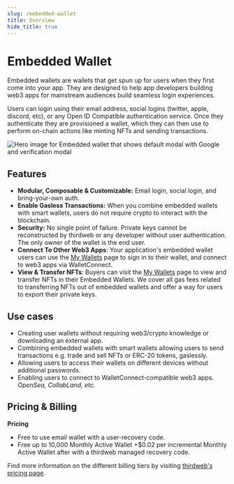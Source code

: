 ```yaml
---
slug: /embedded-wallet
title: Overview
hide_title: true
---
```



# Embedded Wallet

Embedded wallets are wallets that get spun up for users when they first come into your app. They are designed to help app developers building web3 apps for mainstream audiences build seamless login experiences. 

Users can login using their email address, social logins (twitter, apple, discord, etc), or any Open ID Compatible authentication service. Once they authenticate they are provisioned a wallet, which they can then use to perform on-chain actions like minting NFTs and sending transactions.

![Hero image for Embedded wallet that shows default modal with Google and verification modal](./assets/embed-overview.svg)

<div className="col col--12" style={{ padding: 8 }}>
  <QuickstartCard
    name="Try it out in a live playground"
    link="https://thirdweb.com/dashboard/wallets/connect"
    image="/assets/product/connect-wallet.png"
  />
</div>

## Features

- **Modular, Composable & Customizable:** Email login, social login, and bring-your-own auth.
- **Enable Gasless Transactions:** When you combine embedded wallets with smart wallets, users do not require crypto to interact with the blockchain.
- **Security:** No single point of failure. Private keys cannot be reconstructed by thirdweb or any developer without user authentication. The only owner of the wallet is the end user.
- **Connect To Other Web3 Apps**: Your application's embedded wallet users can use the [My Wallets](https://ews.thirdweb.com/wallet) page to sign in to their wallet, and connect to web3 apps via WalletConnect.
- **View & Transfer NFTs**: Buyers can visit the [My Wallets](https://ews.thirdweb.com/wallet) page to view and transfer NFTs in their Embedded Wallets. We cover all gas fees related to transferring NFTs out of embedded wallets and offer a way for users to export their private keys.

## Use cases

- Creating user wallets without requiring web3/crypto knowledge or downloading an external app.
- Combining embedded wallets with smart wallets allowing users to send transactions e.g. trade and sell NFTs or ERC-20 tokens, gaslessly.
- Allowing users to access their wallets on different devices without additional passwords.
- Enabling users to connect to WalletConnect-compatible web3 apps. _OpenSea, CollabLand, etc._

## Pricing & Billing

**Pricing**

- Free to use email wallet with a user-recovery code.
- Free up to 10,000 Monthly Active Wallet
  +$0.02 per incremental Monthly Active Wallet after with a thirdweb managed recovery code.

Find more information on the different billing tiers by visiting [thirdweb's pricing page](https://thirdweb.com/pricing).
